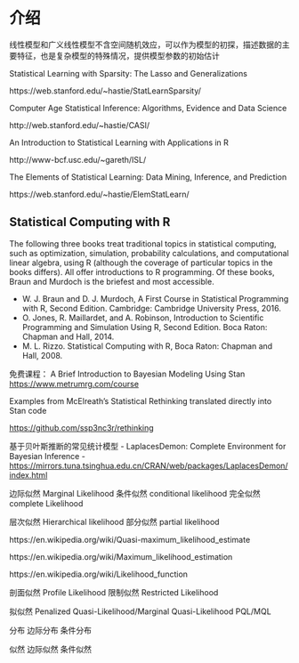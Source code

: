 # 介绍 {#Introduction}

线性模型和广义线性模型不含空间随机效应，可以作为模型的初探，描述数据的主要特征，也是复杂模型的特殊情况，提供模型参数的初始估计

Statistical Learning with Sparsity: The Lasso and Generalizations

https://web.stanford.edu/~hastie/StatLearnSparsity/

Computer Age Statistical Inference: Algorithms, Evidence and Data Science

http://web.stanford.edu/~hastie/CASI/

An Introduction to Statistical Learning with Applications in R

http://www-bcf.usc.edu/~gareth/ISL/

The Elements of Statistical Learning: Data Mining, Inference, and Prediction

https://web.stanford.edu/~hastie/ElemStatLearn/

## Statistical Computing with R

The following three books treat traditional topics in statistical computing, such as optimization, simulation, probability calculations, and computational linear algebra, using R (although the coverage of particular topics in the books differs). All offer introductions to R programming. Of these books, Braun and Murdoch is the briefest and most accessible.

- W. J. Braun and D. J. Murdoch, A First Course in Statistical Programming with R, Second Edition. Cambridge: Cambridge University Press, 2016.
- O. Jones, R. Maillardet, and A. Robinson, Introduction to Scientific Programming and Simulation Using R, Second Edition. Boca Raton: Chapman and Hall, 2014.
- M. L. Rizzo. Statistical Computing with R, Boca Raton: Chapman and Hall, 2008.

免费课程： A Brief Introduction to Bayesian Modeling Using Stan <https://www.metrumrg.com/course>


Examples from McElreath's Statistical Rethinking translated directly into Stan code

<https://github.com/ssp3nc3r/rethinking>

基于贝叶斯推断的常见统计模型
- LaplacesDemon: Complete Environment for Bayesian Inference
-  <https://mirrors.tuna.tsinghua.edu.cn/CRAN/web/packages/LaplacesDemon/index.html>


边际似然 Marginal Likelihood
条件似然 conditional likelihood
完全似然 complete Likelihood

层次似然 Hierarchical likelihood
部分似然 partial likelihood


https://en.wikipedia.org/wiki/Quasi-maximum_likelihood_estimate

https://en.wikipedia.org/wiki/Maximum_likelihood_estimation

https://en.wikipedia.org/wiki/Likelihood_function

剖面似然 Profile Likelihood
限制似然 Restricted Likelihood 

拟似然 Penalized Quasi-Likelihood/Marginal Quasi-Likelihood PQL/MQL

分布 边际分布 条件分布

似然 边际似然 条件似然


